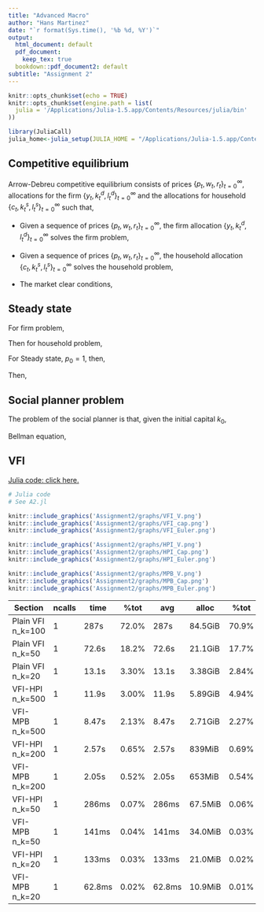 ```yaml
---
title: "Advanced Macro"
author: "Hans Martinez"
date: "`r format(Sys.time(), '%b %d, %Y')`"
output:
  html_document: default
  pdf_document:
    keep_tex: true
  bookdown::pdf_document2: default
subtitle: "Assignment 2"
---
```


```r
knitr::opts_chunk$set(echo = TRUE)
knitr::opts_chunk$set(engine.path = list(
  julia = '/Applications/Julia-1.5.app/Contents/Resources/julia/bin'
))
```
```r
library(JuliaCall)
julia_home<-julia_setup(JULIA_HOME = "/Applications/Julia-1.5.app/Contents/Resources/julia/bin")
```

<!-- ```{=latex} -->
## Competitive equilibrium

Arrow-Debreu competitive equilibrium consists of prices $\{p_t,w_t,r_t\}_{t=0}^{\infty}$, allocations for the firm $\{y_t,k_t^d,l_t^d\}_{t=0}^{\infty}$ and the allocations for household $\{c_t,k_t^s,l_t^s\}_{t=0}^{\infty}$ such that,

- Given a sequence of prices $\{p_t,w_t,r_t\}_{t=0}^{\infty}$, the firm allocation $\{y_t,k_t^d,l_t^d\}_{t=0}^{\infty}$ solves the firm problem,
	    \begin{equation}
			\begin{split}
				\max_{\{y_t,k_t,l_t\}_{t=0}^{\infty}}&\sum_{t=0}^{\infty}
				p_t(y_t-r_tk_t-w_tl_t)\\
				\text{s.t.  }&y_t=zk_t^{\alpha}l_t^{1-\alpha}, \forall t\geq 0;\\
				&y_t,k_t,l_t\geq 0, \forall t \geq 0.
			\end{split}
			\end{equation}
			
- Given a sequence of prices $\{p_t,w_t,r_t\}_{t=0}^{\infty}$, the household allocation $\{c_t,k_t^s,l_t^s\}_{t=0}^{\infty}$ solves the household problem,
			\begin{equation}
			\begin{split}
				\max_{\{c_t,k_{t+1},l_t\}_{t=0}^{\infty}}&\sum_{t=0}^{\infty}
				\beta ^t(\frac{c_t^{1-\sigma}}{1-\sigma}-\chi \frac{l_t^{1+\eta}}{1+\eta})\\
				\text{s.t.  }& \sum_{t=0}^{\infty}p_t(c_t+K_{t+1}-(1-\delta)k_t)
				\leq\sum_{t=0}^{\infty}p_t(r_tk_t+w_tl_t);\\
				&0\leq l_t\leq 1,0\leq k_t\leq k_0, c_t\geq 0, k_{t+1}\geq 0,\forall t \geq 0;\\
				&k_0 \text{ given.}
			\end{split}
			\end{equation}
			
- The market clear conditions,
			\begin{equation*}
			\begin{split}
				zk_t^{\alpha}l_t^{1-\alpha}+(1-\delta)k_t&=c_t+k_{t+1} ;\\
				l_t^d&=l_t^s	;\\
				k_t^d&=k_t^s 	.
			\end{split}
			\end{equation*}
		
## Steady state

For firm problem,
			\begin{equation}
			\begin{split}
				r_t =&z\alpha k_t^{\alpha -1}l_t^{1-\alpha}\\
				w_t =&z(1-\alpha) k_t^{\alpha}l_t^{-\alpha}\\
				r_tk_t+w_tl_t&=zk_t^{\alpha}l_t^{1-\alpha}
			\end{split}
			\end{equation}
			
Then for household problem,
			\begin{equation}
			\begin{split}
				\mathcal{L}(\{c_t,k_{t+1},l_t\}_{t=0}^{\infty};\lambda_t)=&\sum_{t=0}^{\infty}
				\beta ^t(\frac{c_t^{1-\sigma}}{1-\sigma}-\chi \frac{l_t^{1+\eta}}{1+\eta})+\lambda_t(\sum_{t=0}^{\infty}p_t(zk_t^{\alpha}l_t^{1-\alpha}-c_t-k_{t+1}+(1-\delta)k_t)\\
				\frac{\partial \mathcal{L}}{\partial c_t}=&\beta^tc_t^{-\sigma}-\lambda_t p_t=0,\\
				\frac{\partial \mathcal{L}}{\partial l_t}=&-\beta^t\chi l_t^{\eta}+\lambda_t p_tz(1-\alpha) k_t^{\alpha}l_t^{-\alpha}=0,\\
				\frac{\partial \mathcal{L}}{\partial k_t}=&\lambda_t p_t(z\alpha k_t^{\alpha -1}l_t^{1-\alpha}+1-\delta)-\lambda_{t-1}p_{t-1}=0,\\
				c_t=&zk_t^{\alpha}l_t^{1-\alpha}-k_{t+1}+(1-\delta)k_t
			\end{split}
			\end{equation}

For Steady state, $p_0=1$,
			then, 
			\begin{equation}\label{ssfoc}
			\begin{split}
				&c^{\sigma} l^{\eta}=
				z(1-\alpha)k^{\alpha}l^{-\alpha}/\chi\\
				&z\alpha k^{\alpha -1}l^{1-\alpha}=
				1/\beta -1 +\delta\\
				&c=zk^{\alpha}l^{1-\alpha}-\delta k
			\end{split}
			\end{equation}	
			\begin{equation*}
				M=\frac{k}{l}=\left(\frac{z\alpha \beta}{1-\beta +\beta \delta}\right)^{\frac{1}{1-\alpha}},
			\end{equation*}
			\begin{equation*}
				N=\frac{c}{l}=z(\frac{k}{l})^{\alpha}-\delta \frac{k}{l}=zM^{\alpha}-\delta M,
			\end{equation*}
			\begin{equation*}
			\begin{split}
				(lN)^{\sigma}l^{\eta}=&
				z(1-\alpha)(\frac{k}{l})^{\alpha}/\chi\Rightarrow\\
				l^{\sigma+\eta}&=\frac{z(1-\alpha)M^{\alpha}}{\chi N^{\sigma}} \Rightarrow\\
				l_{ss}=&\left(\frac{z(1-\alpha)M^{\alpha}}{\chi N^{\sigma}}\right)^{\frac{1}{\sigma+\eta}},
			\end{split}
			\end{equation*}

Then,
			\begin{equation*}
			\begin{split}
				k_{ss}=&Ml\\
				c_{ss}=&Nl\\
				y_{ss}=&zk^{\alpha}l^{1-\alpha}=zM^{\alpha}l\\
				r_{ss}=&\alpha zk^{\alpha-1}l^{1-\alpha}=\alpha zM^{\alpha -1}\\
				w_{ss}=&(1-\alpha)zk^{\alpha}l^{\alpha}=(1-\alpha)zM^{\alpha}.
			\end{split}
			\end{equation*}
			
## Social planner problem

The problem of the social planner is that, given the initial capital $k_0$,
			\begin{equation}\label{SPP1}
				\begin{split}
					w( k_0)&=\max_{\{c_t, k_t, l_t \}_{t=0}^{\infty}}
					\sum_{t=0}^{\infty}
					\beta ^t(\frac{c_t^{1-\sigma}}{1-\sigma}-\chi \frac{l_t^{1+\eta}}{1+\eta})\\
					s.t. \;\;zk_t^{\alpha}l_t^{1-\alpha}&=c_t+k_{t+1}-(1-\delta)k_t, \;\;\forall t\geq 0\\
					c_t&\geq0,\;k_t\geq0,\;0\leq l_t\leq 1,  \;\;\forall t\geq 0\\
					k_0&\text{ is given.}
				\end{split}
			\end{equation}

Bellman equation,
			\begin{equation}
				V(k)=\max_{\begin{smallmatrix}0\leq l\leq 1
					\\0\leq k'\leq zk^{\alpha}l^{1-\alpha}+(1-\delta)k\end{smallmatrix}}
					\{\frac{(zk^{\alpha}l^{1-\alpha}+(1-\delta)k-k')^{1-\sigma}}{1-\sigma}-\chi \frac{l^{1+\eta}}{1+\eta}+\beta \mathbb{E}V(k')\}
			\end{equation}

<!-- ``` -->


## VFI

[Julia code: click here.](https://github.com/hans-mtz/AdvMacro/blob/master/A2.jl)

```julia
# Julia code
# See A2.jl

```


```r
knitr::include_graphics('Assignment2/graphs/VFI_V.png')
knitr::include_graphics('Assignment2/graphs/VFI_cap.png')
knitr::include_graphics('Assignment2/graphs/VFI_Euler.png')
```

```r
knitr::include_graphics('Assignment2/graphs/HPI_V.png')
knitr::include_graphics('Assignment2/graphs/HPI_Cap.png')
knitr::include_graphics('Assignment2/graphs/HPI_Euler.png')
```

```r
knitr::include_graphics('Assignment2/graphs/MPB_V.png')
knitr::include_graphics('Assignment2/graphs/MPB_Cap.png')
knitr::include_graphics('Assignment2/graphs/MPB_Euler.png')
```

  
 
  

 Section          |   ncalls  |   time |  %tot| avg    | alloc |  %tot  |    avg
 -----------------|-----------|--------|------|--------|-------|--------|-------
 Plain VFI n_k=100|        1  |   287s | 72.0% | 287s  |84.5GiB|  70.9% | 84.5GiB
 Plain VFI n_k=50 |        1  |  72.6s | 18.2% |72.6s  |21.1GiB|  17.7% | 21.1GiB
 Plain VFI n_k=20 |        1  |  13.1s | 3.30% |13.1s  |3.38GiB|  2.84% | 3.38GiB
 VFI-HPI n_k=500  |        1  |  11.9s | 3.00% |11.9s  |5.89GiB|  4.94% | 5.89GiB
 VFI-MPB n_k=500  |        1  |  8.47s | 2.13% |8.47s  |2.71GiB|  2.27% | 2.71GiB
 VFI-HPI n_k=200  |        1  |  2.57s | 0.65% |2.57s  |839MiB | 0.69%  | 839MiB
 VFI-MPB n_k=200  |        1  |  2.05s | 0.52% |2.05s  |653MiB | 0.54%  | 653MiB
 VFI-HPI n_k=50   |        1  |  286ms | 0.07% |286ms  |67.5MiB|  0.06% | 67.5MiB
 VFI-MPB n_k=50   |        1  |  141ms | 0.04% |141ms  |34.0MiB|  0.03% | 34.0MiB
 VFI-HPI n_k=20   |        1  |  133ms | 0.03% |133ms  |21.0MiB|  0.02% | 21.0MiB
 VFI-MPB n_k=20   |        1  | 62.8ms | 0.02% |62.8ms |10.9MiB|  0.01% | 10.9MiB



